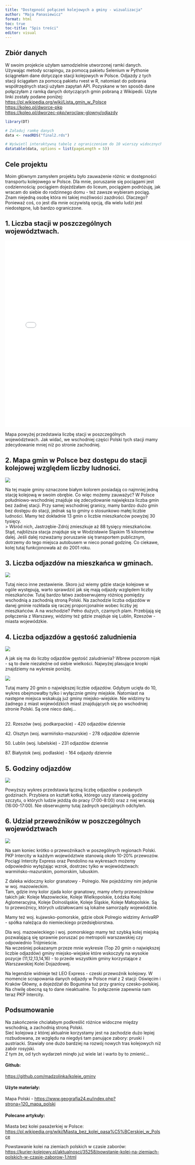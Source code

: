 ---
title: "Dostępność połączeń kolejowych a gminy - wizualizacja"
author: "Maja Panasiewicz"
format: html
toc: true
toc-title: "Spis treści"
editor: visual
---

## Zbiór danych

W swoim projekcie użyłam samodzielnie utworzonej ramki danych. Używając metody scrapingu, za pomocą pakietu Selenium w Pythonie ściągnełam dane dotyczące stacji kolejowych w Polsce. Odjazdy z tych stacji ściągałam za pomocą pakietu rvest w R, natomiast do pobrania współrzędnych stacji użyłam zapytań API. Pozyskane w ten sposób dane połączyłam z ramką danych dotyczących gmin pobraną z Wikipedii. Użyte linki zostały podane poniżej:\
<https://pl.wikipedia.org/wiki/Lista_gmin_w_Polsce>\
<https://koleo.pl/dworce-pkp>\
<https://koleo.pl/dworzec-pkp/wroclaw-glowny/odjazdy>

```{r echo=FALSE,warning=FALSE}
library(DT)

# Załaduj ramkę danych
data <- readRDS("final2.rds")

# Wyświetl interaktywną tabelę z ograniczeniem do 10 wierszy widocznych naraz
datatable(data, options = list(pageLength = 5))
```

## Cele projektu

Moim głównym zamysłem projektu było zauważenie różnic w dostępności transportu kolejowego w Polsce. Dla mnie, poruszanie się pociągami jest codziennością: pociągiem dojeżdżałam do liceum, pociągiem podróżuję, jak wracam do siebie do rodzinnego domu - też zawsze wybieram pociąg. Znam niejedną osobę która mi takiej możliwości zazdrości. Dlaczego? Ponieważ coś, co jest dla mnie oczywistą opcją, dla wielu ludzi jest niedostępne, lub bardzo ograniczone.

## 1. Liczba stacji w poszczególnych województwach.

![](mapa_na_1000.html){width="600" height="600"}

Mapa powyżej przedstawia liczbę stacji w poszczególnych województwach. Jak widać, we wschodniej części Polski tych stacji mamy zdecydowanie mniej niż po stronie zachodniej.

## 2. Mapa gmin w Polsce bez dostępu do stacji kolejowej względem liczby ludności.

![](plot1.png)

Na tej mapie gminy oznaczone białym kolorem posiadają co najmniej jedną stację kolejową w swoim obrębie. Co więc możemy zauważyć? W Polsce południowo-wschodniej znajduje się zdecydowanie największa liczba gmin bez żadnej stacji. Przy samej wschodniej granicy, mamy bardzo dużo gmin bez dostępu do stacji, jednak są to gminy o stosunkowo małej liczbie ludności. Mamy też dokładnie 13 gmin o liczbie mieszkańców powyżej 30 tysięcy.\
\> Wśród nich, Jastrzębie-Zdrój zmieszkuje aż 88 tysięcy mieszkańców. Stąd, najbliższa stacja znajduje się w Wodzisławie Śląskim 15 kilometrów dalej. Jeśli dalej rozważamy poruszanie się transportem publicznym, dotrzemy do tego miejsca autobusem w nieco ponad godzinę. Co ciekawe, kolej tutaj funkcjonowała aż do 2001 roku.

## 3. Liczba odjazdów na mieszkańca w gminach.

![](plot2.png)

Tutaj nieco inne zestawienie. Skoro już wiemy gdzie stacje kolejowe w ogóle występują, warto sprawdzić jak się mają odjazdy względem liczby mieszkańców. Tutaj bardzo łatwo zaobserwujemy różnicę pomiędzy wschodnią a zachodnią stroną Polski. Na zachodzie liczba odjazdów w danej gminie rozkłada się raczej proporcjonalnie wobec liczby jej mieszkańców. A na wschodzie? Pełno dużych, czarnych plam. Przebijają się połączenia z Warszawy, widzimy też gdzie znajduje się Lublin, Rzeszów - miasta wojewódzkie.

## 4. Liczba odjazdów a gęstość zaludnienia

![](gestosc_liczbaodj.png)

A jak się ma do liczby odjazdów gęstość zaludnienia? Wbrew pozorom nijak - są to dwie niezależne od siebie wielkości. Najwyżej plasujące kropki znajdziemy na wykresie poniżej.

![](top20.png)

Tutaj mamy 20 gmin o największej liczbie odjazdów. Gdybym ucięła do 10, wykres obejmowałby tylko i wyłącznie gminy miejskie. Natomiast na następne miejsca wskakują już gminy miejsko-wiejskie. Nie widzimy tu żadnego z miast wojewódzkich miast znajdujących się po wschodniej stronie Polski. Są one nieco dalej...

\
22. Rzeszów (woj. podkarpackie) - 420 odjazdów dziennie

42\. Olsztyn (woj. warmińsko-mazurskie) - 278 odjazdów dziennie

50\. Lublin (woj. lubelskie) - 231 odjazdów dziennie

87\. Białystok (woj. podlaskie) - 164 odjazdy dziennie

## 5. Godziny odjazdów

![](godziny_gotowe.png)

Powyższy wykres przedstawia łączną liczbę odjazdów o podanych godzinach. Przybiera on kształt kotka, którego uszy stanowią godziny szczytu, o których ludzie jeżdżą do pracy (7:00-8:00) oraz z niej wracają (16:00-17:00). Nie obserwujemy tutaj żadnych specjalnych odchyleń.

## 6. Udział przewoźników w poszczególnych województwach

![](mapa.png)

Na sam koniec krótko o przewoźnikach w poszególnych regionach Polski.\
PKP Intercity w każdym województwie stanowią około 10-20% przewozów. Pociągi Intercity Express oraz Pendolino na wykresach możemy odpowiednio wytężając wzrok, dostrzec tylko w województwach: warmińsko-mazurskim, pomorskim, lubuskim.

Z daleka widoczny kolor granatowy - Polregio. Nie pojeździmy nim jedynie w woj. mazowieckim.\
Tam, gdzie inny kolor zjada kolor granatowy, mamy oferty przewoźników takich jak: Koleje Mazowieckie, Koleje Wielkopolskie, Łódzka Kolej Aglomeracyjna, Koleje Dolnośląskie, Koleje Śląskie, Koleje Małopolskie. Są to przewoźnicy, których udziałowcami są lokalne samorządy wojewódzkie.

Mamy też woj. kujawsko-pomorskie, gdzie obok Polregio widzimy ArrivaRP - spółka należąca do niemieckiego przedsiębiorstwa.

Dla woj. mazowieckiego i woj. pomorskiego mamy też szybką kolej miejską pozwalającą się sprawnie poruszać po metropolii warszawskiej czy odpowiednio Trójmieście.\
Na wcześniej pokazanym przeze mnie wykresie (Top 20 gmin o największej liczbie odjazdów) gminy miejsko-wiejskie które wskoczyły na wysokie pozycje (11,12,13,14,16) - to przede wszystkim gminy korzystające z Warszawskiej Kolei Dojazdowej.

Na legendzie widnieje też LEO Express - czeski przewoźnik kolejowy. W momencie scrapowania danych odjazdy w Polsce miał z 2 stacji: Oświęcim i Kraków Główny, a dojeżdżał do Bogumina tuż przy granicy czesko-polskiej. Na chwilę obecną są to dane nieaktualne. To połączenie zapewnia nam teraz PKP Intercity.

## Podsumowanie

Na zakończenie chciałabym podkreślić różnice widoczne między wschodnią, a zachodnią stroną Polski.\
Sieć kolejowa z której aktualnie korzystamy jest na zachodzie dużo lepiej rozbudowana, ze względu na niegdyś tam panujące zabory: pruski i austriacki. Stawiały one dużo bardziej na rozwój nowych tras kolejowych niż zabór rosyjski.\
Z tym że, od tych wydarzeń minęło już wiele lat i warto by to zmienić...

#### Github:

<https://github.com/madzolinka/koleje_gminy>

#### Użyte materiały:

Mapa Polski - <https://www.geografia24.eu/index.php?strona=120_mapa_polski>

#### Polecane artykuły:

Miasta bez kolei pasażerkiej w Polsce: <https://pl.wikipedia.org/wiki/Miasta_bez_kolei_pasa%C5%BCerskiej_w_Polsce>

Powstawanie kolei na ziemiach polskich w czasie zaborów:\
<https://kurier-kolejowy.pl/aktualnosci/35258/powstanie-kolei-na-ziemiach-polskich-w-czasie-zaborow-1.html>
